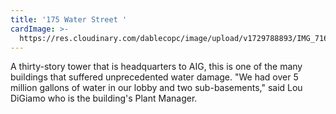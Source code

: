 ```yaml
---
title: '175 Water Street '
cardImage: >-
  https://res.cloudinary.com/dablecopc/image/upload/v1729788893/IMG_7161_zq64jx.jpg
---
```


A thirty-story tower that is headquarters to AIG, this is one of the many buildings that suffered unprecedented water damage. "We had over 5 million gallons of water in our lobby and two sub-basements," said Lou DiGiamo who is the building's Plant Manager.

<place title="175 Water Street " caption="A thirty-story tower that is headquarters to AIG, this is one of the many buildings that suffered unprecedented water damage. &#x22;We had over 5 million gallons of water in our lobby and two sub-basements,&#x22; said Lou DiGiamo who is the building's Plant Manager." />
